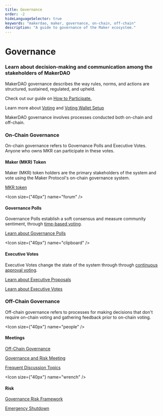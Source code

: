 ```yaml
---
title: Governance
order: -2
hideLanguageSelector: true
keywords: "makerdao, maker, governance, on-chain, off-chain"
description: "A guide to governance of the Maker ecosystem."
---
```


# Governance


### Learn about decision-making and communication among the stakeholders of MakerDAO

MakerDAO governance describes the way rules, norms, and actions are structured, sustained, regulated, and upheld.

<CTA>

Check out our guide on [How to Participate.](/learn/governance/participate/)

Learn more about [Voting](/learn/governance/how-voting-works/) and [Voting Wallet Setup](/learn/governance/voting-setup/)

</CTA>

MakerDAO governance involves processes conducted both on-chain and off-chain.

<Column>

<Box>

### On-Chain Governance

On-chain governance refers to Governance Polls and Executive Votes. Anyone who owns MKR can participate in these votes.

#### Maker (MKR) Token

Maker (MKR) token holders are the primary stakeholders of the system and vote using the Maker Protocol's on-chain governance system.

[MKR token](https://community-development.makerdao.com/makerdao-mcd-faqs/faqs/mkr-token)

<Icon size={"40px"} name="forum" />

#### Governance Polls

Governance Polls establish a soft consensus and measure community sentiment, through [time-based voting](/learn/governance/how-voting-works/).

[Learn about Governance Polls](/learn/governance/how-voting-works#governance-polls-and-executive-votes)

<Icon size={"40px"} name="clipboard" />

#### Executive Votes

Executive Votes change the state of the system through through [continuous approval voting](/learn/governance/how-voting-works#continuous-approval-voting).

[Learn about Executive Proposals](/learn/governance/how-voting-works/#governance-polls-and-executive-votes)

[Learn about Executive Votes](/learn/governance/how-voting-works#governance-polls-and-executive-vote)

</Box>

<Box>

### Off-Chain Governance

Off-chain governance refers to processes for making decisions that don't require on-chain voting and gathering feedback prior to on-chain voting.

<Icon size={"40px"} name="people" />

#### Meetings

[Off-Chain Governance](/learn/governance/off-chain-gov/)

[Governance and Risk Meeting](/learn/governance/gov-risk-framework/)

[Frequent Discussion Topics](/learn/governance/discussion/)

<Icon size={"40px"} name="wrench" />

#### Risk

[Governance Risk Framework](/learn/governance/gov-risk-framework/)

[Emergency Shutdown](/learn/governance/emergency-shutdown/)

</Box>

</Column>